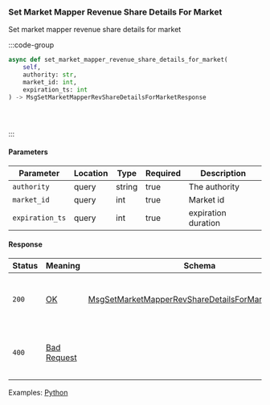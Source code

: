 ### Set Market Mapper Revenue Share Details For Market

Set market mapper revenue share details for market

:::code-group

```python [Python]
async def set_market_mapper_revenue_share_details_for_market(
    self,
    authority: str,
    market_id: int,
    expiration_ts: int
) -> MsgSetMarketMapperRevShareDetailsForMarketResponse
```

```typescript [TypeScript]
```

```rust [Rust]
```

```url [API]

```

:::

#### Parameters

| Parameter         | Location  | Type      | Required  | Description                                       |
| ----------------- | --------- | --------- | --------- | ------------------------------------------------- |
| `authority`       | query     | string    | true      | The authority                                     |
| `market_id`       | query     | int       | true      | Market id                                         |
| `expiration_ts`   | query     | int       | true      | expiration duration                               |


#### Response

| Status | Meaning       | Schema                                               | Description                            |
| ------ | ------------- | ---------------------------------------------------- | -------------------------------------- |
| `200`  | [OK]          | [MsgSetMarketMapperRevShareDetailsForMarketResponse] | Market mapper revenue share for market |
| `400`  | [Bad Request] |                                                      | The request was malformed or invalid.  |

Examples: [Python]

[Python]: https://github.com/dydxprotocol/v4-clients/blob/95f2ad4b7d87e2c8f819138fcbe903826af47230/v4-client-py-v2/examples/revenue_share_example.py
[OK]: /types/ok
[MsgSetMarketMapperRevShareDetailsForMarketResponse]: /types/msg_set_market_mapper_revenue_share_details_for_market_response
[Bad Request]: /types/bad-request
